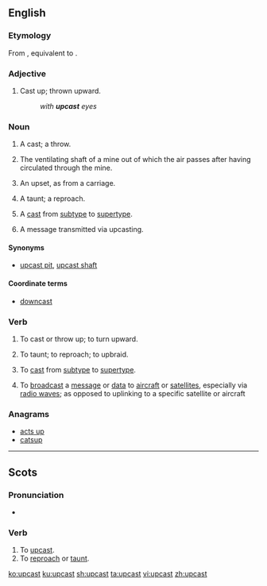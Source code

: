 ==English==

===Etymology===
From {{etyl|enm|en}} {{term|upcasten|lang=enm}}, equivalent to {{prefix|up|cast|lang=en}}.

===Adjective===
{{en-adj}}

# Cast up; thrown upward.
#: ''with '''upcast''' eyes''
#: {{rfquotek|Joseph Addison}}

===Noun===
{{en-noun}}

# {{context|bowling|lang=en}} A cast; a throw.
#: {{rfquotek|Shakespeare}}
# {{context|mining|lang=en}} The ventilating shaft of a mine out of which the air passes after having circulated through the mine.
# {{context|Scotland|lang=en}} An upset, as from a carriage. 
# {{context|Scotland|lang=en}} A taunt; a reproach.
#: {{rfquotek|Sir Walter Scott}}
# {{context|computing|lang=en}} A [[cast]] from [[subtype]] to [[supertype]].
# A message transmitted via upcasting.

====Synonyms====
* {{sense|mining}} [[upcast pit]], [[upcast shaft]]

====Coordinate terms====
* {{sense|mining}} [[downcast]]

===Verb===
{{en-verb|upcasts|upcasting|'''[[upcast]]''' or '''[[upcasted]]'''}}

# {{context|transitive|obsolete|lang=en}} To cast or throw up; to turn upward.
# {{context|transitive|Scotland|lang=en}} To taunt; to reproach; to upbraid.
# {{context|transitive|computing|lang=en}} To [[cast]] from [[subtype]] to [[supertype]].
# To [[broadcast]] a [[message]] or [[data]] to [[aircraft]] or [[satellites]], especially via [[radio waves]]; as opposed to uplinking to a specific satellite or aircraft

===Anagrams===
* [[acts up#English|acts up]]
* [[catsup#English|catsup]]

----

==Scots==

===Pronunciation===
* {{IPA|/ʌpˈkast/|lang=sco}}

===Verb===
{{sco-verb|upcasts|upcastin|upcast|upcast}}

# To [[#English|upcast]].
# To [[reproach]] or [[taunt]].

[[ko:upcast]]
[[ku:upcast]]
[[sh:upcast]]
[[ta:upcast]]
[[vi:upcast]]
[[zh:upcast]]